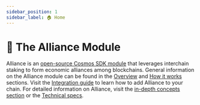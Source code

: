 ```yaml
---
sidebar_position: 1
sidebar_label: 🏠 Home
---
```



# 🤝 The Alliance Module


Alliance is an [open-source Cosmos SDK module](https://github.com/terra-money/alliance) that leverages interchain staking to form economic alliances among blockchains. General information on the Alliance module can be found in the [Overview](./overview.mdx) and [How it works](alliance.mdx) sections. Visit the [Integration guide](./guides/get-started.mdx) to learn how to add Alliance to your chain. For detailed information on Alliance, visit the [in-depth concepts section](./concepts/staking.mdx) or the [Technical specs](./tech/parameters.mdx). 

<CardSection cards={homeCards} />